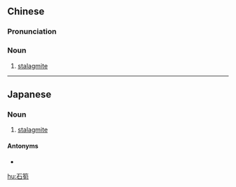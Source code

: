 {{also|石笋}}
==Chinese==
{{zh-forms|s=石笋}}

===Pronunciation===
{{zh-pron
|m=shísǔn
|c=sek6 seon2
|mn=chio̍h-sún
|cat=n
}}

===Noun===
{{zh-noun}}

# {{lb|zh|minerals}} [[stalagmite]]

----

==Japanese==
{{ja-kanjitab|石|筍}}

===Noun===
{{ja-noun|せきじゅん}}

# [[stalagmite]]

====Antonyms====
* {{ja-r|鍾乳石|しょうにゅうせき}}

[[hu:石筍]]